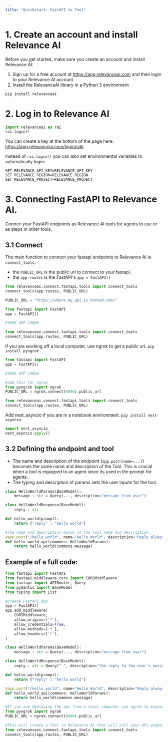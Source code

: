 ```yaml
---
title: "Quickstart: FastAPI to Tool"
---
```


# 1. Create an account and install Relevance AI

Before you get started, make sure you create an account and install Relevance AI:
  1. Sign up for a free account at https://app.relevanceai.com and then login to your Relevance AI account.
  2. Install the RelevanceAI library in a Python 3 environment

```
pip install relevanceai
```

# 2. Log in to Relevance AI

```python Python
import relevanceai as rai
rai.login()
```
You can create a key at the bottom of the page here: https://app.relevanceai.com/login/sdk

instead of `rai.login()` you can also set environmental variables to automatically login:
```
SET RELEVANCE_API_KEY=RELEVANCE_API_KEY
SET RELEVANCE_REGION=RELEVANCE_REGION
SET RELEVANCE_PROJECT=RELEVANCE_PROJECT
```

# 3. Connecting FastAPI to Relevance AI.
Connec your FastAPI endpoints as Relevance AI tools for agents to use or as steps in other tools.

## 3.1 Connect
The main function to connect your fastapi endpoints to Relevance AI is `connect_tools`:
- the `PUBLIC_URL` is the public url to connect to your fastapi. 
- the `app.routes` is the FastAPI's `app = FastAPI()`  

```python Python
from relevanceai.connect.fastapi.tools import connect_tools
connect_tools(app.routes, PUBLIC_URL)
```

```python Python
PUBLIC_URL = "https://where_my_api_is_hosted.com/"

from fastapi import FastAPI
app = FastAPI()

#YOUR APP CODE#

from relevanceai.connect.fastapi.tools import connect_tools
connect_tools(app.routes, PUBLIC_URL)
```

If you are working off a local computer, use ngrok to get a public url. `pip install pyngrok`

```python Python
from fastapi import FastAPI
app = FastAPI()

#YOUR APP CODE#

#add this for ngrok
from pyngrok import ngrok
PUBLIC_URL = ngrok.connect(8000).public_url

from relevanceai.connect.fastapi.tools import connect_tools
connect_tools(app.routes, PUBLIC_URL)
```

Add nest_asyncio if you are in a notebook environment. `pip install nest-asyncio`

```python Python
import nest_asyncio
nest_asyncio.apply()
```

## 3.2 Defining the endpoint and tool
- The name and description of the endpoint (`app.post(name=...)`) becomes the same name and description of the Tool. This is crucial when a tool is equipped to an agent since its used in the prompt for agents.
- The typing and description of params sets the user inputs for the tool.

```python Python
class HelloWorldParams(BaseModel):
    message : str = Query(..., description="message from user")

class HelloWorldResponse(BaseModel):
    reply : str

def hello_world(prompt):
    return {"reply" : "hello world"}

#The name and description below is the Tool name and description.
@app.post("/hello_world", name="Hello World", description="Reply always with hello world", response_model=HelloWorldResponse)
def hello_world_api(commons: HelloWorldParams):
    return hello_world(commons.message)
```

## Example of a full code:
```python Python
from fastapi import FastAPI
from fastapi.middleware.cors import CORSMiddleware
from fastapi import APIRouter, Query
from pydantic import BaseModel
from typing import List

#create FastAPI app
app = FastAPI()
app.add_middleware(
    CORSMiddleware,
    allow_origins=['*'],
    allow_credentials=True,
    allow_methods=['*'],
    allow_headers=['*'],
)

class HelloWorldParams(BaseModel):
    message : str = Query(..., description="message from user")

class HelloWorldResponse(BaseModel):
    reply : str = Query(" ", description="the reply to the user's message")

def hello_world(prompt):
    return {"reply" : "hello world"}

@app.post("/hello_world", name="Hello World", description="Reply always with hello world", response_model=HelloWorldResponse)
def hello_world_api(commons: HelloWorldParams):
    return hello_world(commons.message)

#If you are deploying the api from a local computer use ngrok to expose a public url.
from pyngrok import ngrok
PUBLIC_URL = ngrok.connect(8000).public_url

#This will create a Tool in Relevance AI that will call your API endpoint
from relevanceai.connect.fastapi.tools import connect_tools
connect_tools(app.routes, PUBLIC_URL)
```